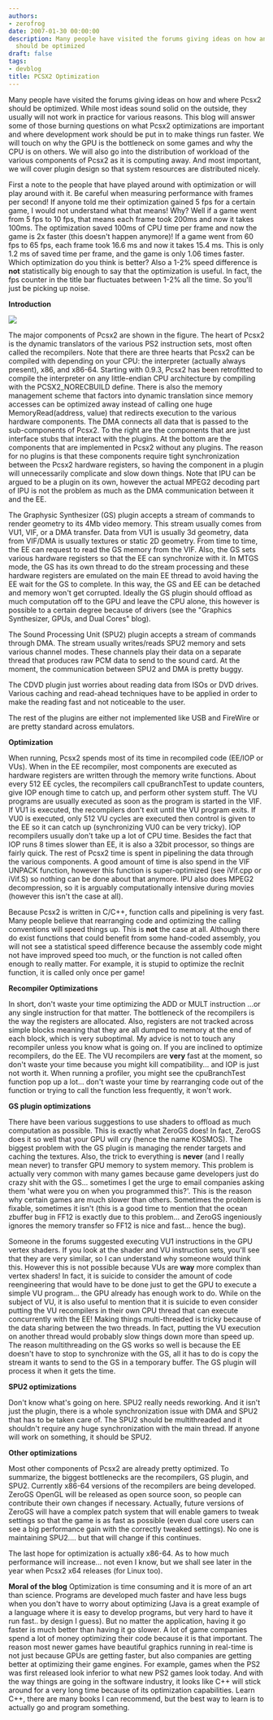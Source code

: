 ```yaml
---
authors:
- zerofrog
date: 2007-01-30 00:00:00
description: Many people have visited the forums giving ideas on how and where PCSX2
  should be optimized
draft: false
tags:
- devblog
title: PCSX2 Optimization
---
```


Many people have visited the forums giving ideas on how and where Pcsx2
should be optimized. While most ideas sound solid on the outside, they
usually will not work in practice for various reasons. This blog will
answer some of those burning questions on what Pcsx2 optimizations are
important and where development work should be put in to make things run
faster. We will touch on why the GPU is the bottleneck on some games and
why the CPU is on others. We will also go into the distribution of
workload of the various components of Pcsx2 as it is computing away. And
most important, we will cover plugin design so that system resources are
distributed nicely.

<!-- truncate -->

First a note to the people that have played around with optimization or
will play around with it. Be careful when measuring performance with
frames per second! If anyone told me their optimization gained 5 fps for
a certain game, I would not understand what that means! Why? Well if a
game went from 5 fps to 10 fps, that means each frame took 200ms and now
it takes 100ms. The optimization saved 100ms of CPU time per frame and
now the game is 2x faster (this doesn't happen anymore)! If a game went
from 60 fps to 65 fps, each frame took 16.6 ms and now it takes 15.4 ms.
This is only 1.2 ms of saved time per frame, and the game is only 1.06
times faster. Which optimization do you think is better? Also a 1-2%
speed difference is **not** statistically big enough to say that the
optimization is useful. In fact, the fps counter in the title bar
fluctuates between 1-2% all the time. So you'll just be picking up
noise.

**Introduction**

![](./img/pcsx2-optimization.jpg)

The major components of Pcsx2 are shown in the figure. The heart of
Pcsx2 is the dynamic translators of the various PS2 instruction sets,
most often called the recompilers. Note that there are three hearts that
Pcsx2 can be compiled with depending on your CPU: the interpreter
(actually always present), x86, and x86-64. Starting with 0.9.3, Pcsx2
has been retrofitted to compile the interpreter on any little-endian CPU
architecture by compiling with the PCSX2\_NORECBUILD define. There is
also the memory management scheme that factors into dynamic translation
since memory accesses can be optimized away instead of calling one huge
MemoryRead(address, value) that redirects execution to the various
hardware components. The DMA connects all data that is passed to the
sub-components of Pcsx2. To the right are the components that are just
interface stubs that interact with the plugins. At the bottom are the
components that are implemented in Pcsx2 without any plugins. The reason
for no plugins is that these components require tight synchronization
between the Pcsx2 hardware registers, so having the component in a
plugin will unnecessarily complicate and slow down things. Note that IPU
can be argued to be a plugin on its own, however the actual MPEG2
decoding part of IPU is not the problem as much as the DMA communication
between it and the EE.

The Graphysic Synthesizer (GS) plugin accepts a stream of commands to
render geometry to its 4Mb video memory. This stream usually comes from
VU1, VIF, or a DMA transfer. Data from VU1 is usually 3d geometry, data
from VIF/DMA is usually textures or static 2D geometry. From time to
time, the EE can request to read the GS memory from the VIF. Also, the
GS sets various hardware registers so that the EE can synchronize with
it. In MTGS mode, the GS has its own thread to do the stream processing
and these hardware registers are emulated on the main EE thread to avoid
having the EE wait for the GS to complete. In this way, the GS and EE
can be detached and memory won't get corrupted. Ideally the GS plugin
should offload as much computation off to the GPU and leave the CPU
alone, this however is possible to a certain degree because of drivers
(see the "Graphics Synthesizer, GPUs, and Dual Cores" blog).

The Sound Processing Unit (SPU2) plugin accepts a stream of commands
through DMA. The stream usually writes/reads SPU2 memory and sets
various channel modes. These channels play their data on a separate
thread that produces raw PCM data to send to the sound card. At the
moment, the communication between SPU2 and DMA is pretty buggy.

The CDVD plugin just worries about reading data from ISOs or DVD drives.
Various caching and read-ahead techniques have to be applied in order to
make the reading fast and not noticeable to the user.

The rest of the plugins are either not implemented like USB and FireWire
or are pretty standard across emulators.

**Optimization**

When running, Pcsx2 spends most of its time in recompiled code (EE/IOP
or VUs). When in the EE recompiler, most components are executed as
hardware registers are written through the memory write functions. About
every 512 EE cycles, the recompilers call cpuBranchTest to update
counters, give IOP enough time to catch up, and perform other system
stuff. The VU programs are usually executed as soon as the program is
started in the VIF. If VU1 is executed, the recompilers don't exit until
the VU program exits. If VU0 is executed, only 512 VU cycles are
executed then control is given to the EE so it can catch up
(synchronizing VU0 can be very tricky). IOP recompilers usually don't
take up a lot of CPU time. Besides the fact that IOP runs 8 times slower
than EE, it is also a 32bit processor, so things are fairly quick.
The rest of Pcsx2 time is spent in pipelining the data through the
various components. A good amount of time is also spend in the VIF
UNPACK function, however this function is super-optimized (see iVif.cpp
or iVif.S) so nothing can be done about that anymore. IPU also does
MPEG2 decompression, so it is arguably computationally intensive during
movies (however this isn't the case at all).

Because Pcsx2 is written in C/C++, function calls and pipelining is very
fast. Many people believe that rearranging code and optimizing the
calling conventions will speed things up. This is **not** the case at
all. Although there do exist functions that could benefit from some
hand-coded assembly, you will not see a statistical speed difference
because the assembly code might not have improved speed too much, or the
function is not called often enough to really matter. For example, it is
stupid to optimize the recInit function, it is called only once per
game!

**Recompiler Optimizations**

In short, don't waste your time optimizing the ADD or MULT instruction
...or any single instruction for that matter. The bottleneck of the
recompilers is the way the registers are allocated. Also, registers are
not tracked across simple blocks meaning that they are all dumped to
memory at the end of each block, which is very suboptimal. My advice is
not to touch any recompiler unless you know what is going on. If you are
inclined to optimize recompilers, do the EE. The VU recompilers are
**very** fast at the moment, so don't waste your time because you might
kill compatibility... and IOP is just not worth it. When running a
profiler, you might see the cpuBranchTest function pop up a lot... don't
waste your time by rearranging code out of the function or trying to
call the function less frequently, it won't work.

**GS plugin optimizations**

There have been various suggestions to use shaders to offload as much
computation as possible. This is exactly what ZeroGS does! In fact,
ZeroGS does it so well that your GPU will cry (hence the name KOSMOS).
The biggest problem with the GS plugin is managing the render targets
and caching the textures. Also, the trick to everything is **never**
(and I really mean never) to transfer GPU memory to system memory. This
problem is actually very common with many games because game developers
just do crazy shit with the GS... sometimes I get the urge to email
companies asking them 'what were you on when you programmed this?'. This
is the reason why certain games are much slower than others. Sometimes
the problem is fixable, sometimes it isn't (this is a good time to
mention that the ocean zbuffer bug in FF12 is exactly due to this
problem... and ZeroGS ingeniously ignores the memory transfer so FF12 is
nice and fast... hence the bug).

Someone in the forums suggested executing VU1 instructions in the GPU
vertex shaders. If you look at the shader and VU instruction sets,
you'll see that they are very similar, so I can understand why someone
would think this. However this is not possible because VUs are **way**
more complex than vertex shaders! In fact, it is suicide to consider the
amount of code reengineering that would have to be done just to get the
GPU to execute a simple VU program... the GPU already has enough work to
do. While on the subject of VU, it is also useful to mention that it is
suicide to even consider putting the VU recompilers in their own CPU
thread that can execute concurrently with the EE! Making things
multi-threaded is tricky because of the data sharing between the two
threads. In fact, putting the VU execution on another thread would
probably slow things down more than speed up. The reason multithreading
on the GS works so well is because the EE doesn't have to stop to
synchronize with the GS, all it has to do is copy the stream it wants to
send to the GS in a temporary buffer. The GS plugin will process it when
it gets the time.

**SPU2 optimizations**

Don't know what's going on here. SPU2 really needs reworking. And it
isn't just the plugin, there is a whole synchronization issue with DMA
and SPU2 that has to be taken care of. The SPU2 should be multithreaded
and it shouldn't require any huge synchronization with the main thread.
If anyone will work on something, it should be SPU2.

**Other optimizations**

Most other components of Pcsx2 are already pretty optimized. To
summarize, the biggest bottlenecks are the recompilers, GS plugin, and
SPU2. Currently x86-64 versions of the recompilers are being developed.
ZeroGS OpenGL will be released as open source soon, so people can
contribute their own changes if necessary. Actually, future versions of
ZeroGS will have a complex patch system that will enable gamers to tweak
settings so that the game is as fast as possible (even dual core users
can see a big performance gain with the correctly tweaked settings). No
one is maintaining SPU2.... but that will change if this continues.

The last hope for optimization is actually x86-64. As to how much
performance will increase... not even I know, but we shall see later in
the year when Pcsx2 x64 releases (for Linux too).

**Moral of the blog** Optimization is time consuming and it is more of
an art than science. Programs are developed much faster and have less
bugs when you don't have to worry about optimizing (Java is a great
example of a language where it is easy to develop programs, but very
hard to have it run fast.. by design I guess). But no matter the
application, having it go faster is much better than having it go
slower. A lot of game companies spend a lot of money optimizing their
code because it is that important. The reason most newer games have
beautiful graphics running in real-time is not just because GPUs are
getting faster, but also companies are getting better at optimizing
their game engines. For example, games when the PS2 was first released
look inferior to what new PS2 games look today. And with the way things
are going in the software industry, it looks like C++ will stick around
for a very long time because of its optimization capabilities. Learn
C++, there are many books I can recommend, but the best way to learn is
to actually go and program something.